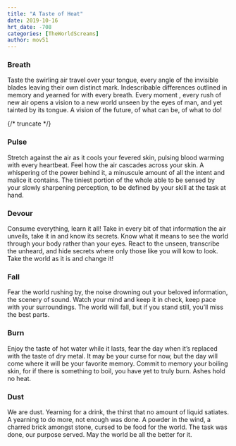 ```yaml
---
title: "A Taste of Heat"
date: 2019-10-16
hrt_date: -708
categories: [TheWorldScreams]
author: mov51
---
```



### Breath

Taste the swirling air travel over your tongue, every angle of the invisible blades leaving their own distinct mark. Indescribable differences outlined in memory and yearned for with every breath. Every moment , every rush of new air opens a vision to a new world unseen by the eyes of man, and yet tainted by its tongue. A vision of the future, of what can be, of what to do!

{/* truncate */}

### Pulse

Stretch against the air as it cools your fevered skin, pulsing blood warming with every heartbeat. Feel how the air cascades across your skin. A whispering of the power behind it, a minuscule amount of all the intent and malice it contains. The tiniest portion of the whole able to be sensed by your slowly sharpening perception, to be defined by your skill at the task at hand.

### Devour

Consume everything, learn it all! Take in every bit of that information the air unveils, take it in and know its secrets. Know what it means to see the world through your body rather than your eyes. React to the unseen, transcribe the unheard, and hide secrets where only those like you will kow to look. Take the world as it is and change it!

### Fall

Fear the world rushing by, the noise drowning out your beloved information, the scenery of sound. Watch your mind and keep it in check, keep pace with your surroundings. The world will fall, but if you stand still, you’ll miss the best parts.

### Burn

Enjoy the taste of hot water while it lasts, fear the day when it’s replaced with the taste of dry metal. It may be your curse for now, but the day will come where it will be your favorite memory. Commit to memory your boiling skin, for if there is something to boil, you have yet to truly burn. Ashes hold no heat.

### Dust

We are dust. Yearning for a drink, the thirst that no amount of liquid satiates. A yearning to do more, not enough was done. A powder in the wind, a charred brick amongst stone, cursed to be food for the world. The task was done, our purpose served. May the world be all the better for it.
